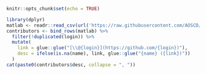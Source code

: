
```r
knitr::opts_chunk$set(echo = TRUE)
```

```r
library(dplyr)
matlab <- readr::read_csv(url('https://raw.githubusercontent.com/AOSCD/aoscd-matlab/main/contributors.csv'), col_types = list())
contributors <- bind_rows(matlab) %>% 
  filter(!duplicated(login)) %>% 
  mutate(
    link = glue::glue("[\\@{login}](https://github.com/{login})"),
    desc = ifelse(is.na(name), link, glue::glue("{name} ({link})"))
  )
cat(paste0(contributors$desc, collapse = ", "))
```
